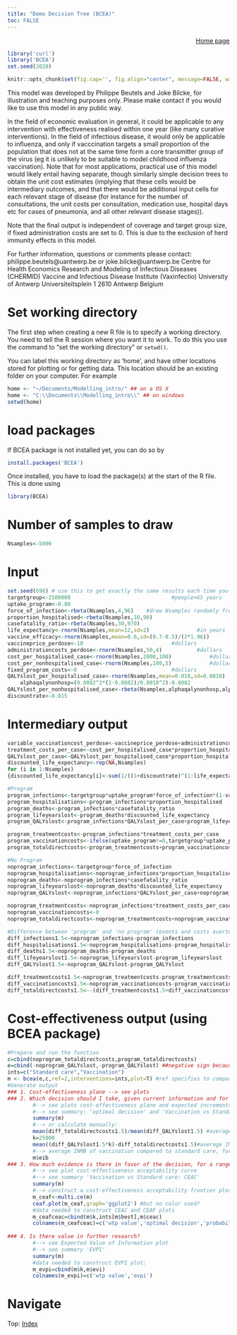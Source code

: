 ```yaml
---
title: "Demo Decision Tree (BCEA)"
toc: FALSE
---
```


<div style="text-align: right">
[Home page](index.html)
</div>

```r
library('curl')
library('BCEA')
set.seed(2020)

knitr::opts_chunk$set(fig.cap='', fig.align="center", message=FALSE, warning=FALSE, fig.height = 6, fig.width = 10)
```

This model was developed by Philippe Beutels and Joke Bilcke, for illustration and teaching purposes only. 
Please make contact if you would like to use this model in any public way.

In the field of economic evaluation in general, it could be applicable to any intervention with effectiveness realised 
within one year (like many curative interventions). In the field of infectious disease, it would only be applicable to 
influenza, and only if vacccination targets a small proportion of the population that does not at the same time form a 
core transmitter group of the virus (eg it is unlikely to be suitable to model childhood influenza vaccination). Note 
that for most applications, practical use of this model would likely entail having separate, though similarly simple 
decision trees to obtain the unit cost estimates (implying that these cells would be intermediary 
outcomes, and that there would be additional input cells for each relevant stage of disease (for instance for the number
of consultations, the unit costs per consultation, medication use, hospital days etc for cases of pneumonia, and all 
other relevant disease stages)).

Note that the final output is independent of coverage and target group size, if fixed administration costs are set to 0. 
This is due to the exclusion of herd immunity effects in this model.  

For further information, questions or comments please contact: 
philippe.beutels@uantwerp.be or joke.bilcke@uantwerp.be
Centre for Health Economics Research and Modeling of Infectious Diseases (CHERMID)
Vaccine and Infectious Disease Institute (Vaxinfectio)
University of Antwerp
Universiteitsplein 1
2610 Antwerp
Belgium

# Set working directory
The first step when creating a new R file is to specify a working directory. You need to tell the R session where you want it to work. To do this you use the command to "set the working directory" or `setwd()`. 

You can label this working directory as 'home', and have other locations stored for plotting or for getting data. This location should be an existing folder on your computer. For example

```r
home <- "~/Documents/Modelling_intro/" ## on a OS X
home <- "C:\\Documents\\Modelling_intro\\" ## on windows
setwd(home)
```

# load packages

If BCEA package is not installed yet, you can do so by
```r
install.packages('BCEA')
```

Once installed, you have to load the package(s) at the start of the R file. This is done using 

```r
library(BCEA)
```

# Number of samples to draw
```r
Nsamples<-5000

```

# Input

```r

set.seed(698) # use this to get exactly the same results each time you run the code (e.g. for code checking)
targetgroup<-2500000 								#people>65 years
uptake_program<-0.80
force_of_infection<-rbeta(Nsamples,4,96) 	#draw Nsamples randomly from a beta distribution with parameters 4 and 96
proportion_hospitalised<-rbeta(Nsamples,10,90)
casefatality_ratio<-rbeta(Nsamples,30,970)
life_expectancy<-rnorm(Nsamples,mean=12,sd=2) 				#in years
vaccine_efficacy<-rnorm(Nsamples,mean=0.6,sd=(0.7-0.5)/(2*1.96))
vaccineprice_perdose<-10 							#dollars
administrationcosts_perdose<-rnorm(Nsamples,50,4) 			#dollars
cost_per_hospitalised_case<-rnorm(Nsamples,2000,100) 			#dollars
cost_per_nonhospitalised_case<-rnorm(Nsamples,100,5) 			#dollars
fixed_program_costs<-0 								#dollars
QALYslost_per_hospitalised_case<-rnorm(Nsamples,mean=0.018,sd=0.0018)
	alphaqalynonhosp=(0.0082^2*(1-0.0082)/0.0018^2)-0.0082
QALYslost_per_nonhospitalised_case<-rbeta(Nsamples,alphaqalynonhosp,alphaqalynonhosp*(1-0.0082)/0.0082)
discountrate<-0.015

```

# Intermediary output

```r

variable_vaccinationcost_perdose<-vaccineprice_perdose+administrationcosts_perdose
treatment_costs_per_case<-cost_per_hospitalised_case*proportion_hospitalised+(1-proportion_hospitalised)*cost_per_nonhospitalised_case
QALYslost_per_case<-QALYslost_per_hospitalised_case*proportion_hospitalised+(1-proportion_hospitalised)*QALYslost_per_nonhospitalised_case
discounted_life_expectancy<-rep(NA,Nsamples)
for (i in 1:Nsamples)
{discounted_life_expectancy[i]<-sum(1/((1+discountrate)^(1:life_expectancy[i])))}

#Program
program_infections<-targetgroup*uptake_program*force_of_infection*(1-vaccine_efficacy)+targetgroup*(1-uptake_program)*force_of_infection
program_hospitalisations<-program_infections*proportion_hospitalised
program_deaths<-program_infections*casefatality_ratio
program_lifeyearslost<-program_deaths*discounted_life_expectancy
program_QALYslost<-program_infections*QALYslost_per_case+program_lifeyearslost

program_treatmentcosts<-program_infections*treatment_costs_per_case
program_vaccinationcosts<-ifelse(uptake_program!=0,targetgroup*uptake_program*variable_vaccinationcost_perdose+fixed_program_costs,targetgroup*uptake_program*varaible_vaccinationcost_perdose)
program_totaldirectcosts<-program_treatmentcosts+program_vaccinationcosts

#No Program
noprogram_infections<-targetgroup*force_of_infection
noprogram_hospitalisations<-noprogram_infections*proportion_hospitalised
noprogram_deaths<-noprogram_infections*casefatality_ratio
noprogram_lifeyearslost<-noprogram_deaths*discounted_life_expectancy
noprogram_QALYslost<-noprogram_infections*QALYslost_per_case+noprogram_lifeyearslost

noprogram_treatmentcosts<-noprogram_infections*treatment_costs_per_case
noprogram_vaccinationcosts<-0
noprogram_totaldirectcosts<-noprogram_treatmentcosts+noprogram_vaccinationcosts

#Difference between 'program' and 'no program' (events and costs averted)
diff_infections1.5<-noprogram_infections-program_infections
diff_hospitalisations1.5<-noprogram_hospitalisations-program_hospitalisations
diff_deaths1.5<-noprogram_deaths-program_deaths
diff_lifeyearslost1.5<-noprogram_lifeyearslost-program_lifeyearslost
diff_QALYslost1.5<-noprogram_QALYslost-program_QALYslost

diff_treatmentcosts1.5<-noprogram_treatmentcosts-program_treatmentcosts
diff_vaccinationcosts1.5<-noprogram_vaccinationcosts-program_vaccinationcosts
diff_totaldirectcosts1.5<--(diff_treatmentcosts1.5+diff_vaccinationcosts1.5)

```

# Cost-effectiveness output (using BCEA package)
```r
#Prepare and run the function
c=cbind(noprogram_totaldirectcosts,program_totaldirectcosts)
e=cbind(-noprogram_QALYslost,-program_QALYslost) ##negative sign because input needs to be health gain (and we are loosing health due to flu)
ints=c("Standard care","Vaccination")
m <- bcea(e,c,ref=2,interventions=ints,plot=T) #ref specifies to compare 'Vaccination' to 'Standard care'
#Generate output
### 1. Cost-effectiveness plane --> see plots
### 2. Which decision should I take, given current information and for a range of WTP values? 
        #--> see plots cost-effectiveness plane and expected incremental benefit
        #--> see summary: 'optimal decision' and 'Vaccination vs Standard care'
        summary(m)
        #--> or calculate manually:
        mean(diff_totaldirectcosts1.5)/mean(diff_QALYslost1.5) #average ICER
        k=25000
        mean((diff_QALYslost1.5*k)-diff_totaldirectcosts1.5)#average INMB for k
        #--> average INMB of vaccination compared to standard care, for the range of WTP values considered
        m$eib 
### 3. How much evidence is there in favor of the decision, for a range of WTP values 
        #--> see plot cost-effectiveness acceptability curve
        #--> see summary 'Vaccination vs Standard care: CEAC'
        summary(m)
        #--> construct a cost-effectiveness acceptability frontier plot
        m_ceaf<-multi.ce(m)
        ceaf.plot(m_ceaf,graph='ggplot2') #but no color used?
        #data needed to construct CEAC and CEAF plots
        m_ceafceac=cbind(m$k,ints[m$best],m$ceac) 
        colnames(m_ceafceac)=c('wtp value','optimal decision','probability highest INMB ref')
        
### 4. Is there value in further research? 
        #--> see Expected Value of Information plot
        #--> see summary 'EVPI'
        summary(m)
        #data needed to construct EVPI plot:
        m_evpi=cbind(m$k,m$evi)
        colnames(m_evpi)=c('wtp value','evpi')

```


<div>
# Navigate
Top: [Index](index.html)
</div>

